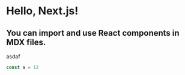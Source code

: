 # Hello, Next.js!

## You can import and use React components in MDX files.

asdaf

```js
const a = 12
```
